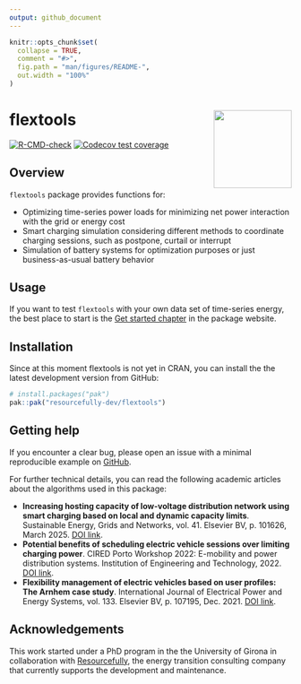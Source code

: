 ```yaml
---
output: github_document
---
```


<!-- README.md is generated from README.Rmd. Please edit that file -->

```r
knitr::opts_chunk$set(
  collapse = TRUE,
  comment = "#>",
  fig.path = "man/figures/README-",
  out.width = "100%"
)
```

# flextools <a href='https://resourcefully-dev.github.io/flextools/'><img src='man/figures/logo.png' align="right" height="139" /></a>

<!-- badges: start -->
<!-- [![CRAN status](https://www.r-pkg.org/badges/version/flextools)](https://cran.r-project.org/package=flextools) -->
[![R-CMD-check](https://github.com/resourcefully-dev/flextools/actions/workflows/R-CMD-check.yaml/badge.svg)](https://github.com/resourcefully-dev/flextools/actions/workflows/R-CMD-check.yaml)
[![Codecov test coverage](https://codecov.io/gh/resourcefully-dev/flextools/graph/badge.svg)](https://app.codecov.io/gh/resourcefully-dev/flextools)
<!-- badges: end -->

## Overview

`flextools` package provides functions for:

* Optimizing time-series power loads for minimizing net power interaction with the grid or energy cost
* Smart charging simulation considering different methods to coordinate charging sessions, such as postpone, curtail or interrupt
* Simulation of battery systems for optimization purposes or just business-as-usual battery behavior


## Usage

If you want to test `flextools` with your own data set of time-series energy, the best place to start is the [Get started chapter](https://resourcefully-dev.github.io/flextools/articles/flextools.html) in the package website.


## Installation

Since at this moment flextools is not yet in CRAN, you can install the the latest development version from GitHub:

```r
# install.packages("pak")
pak::pak("resourcefully-dev/flextools")
```


## Getting help

If you encounter a clear bug, please open an issue with a minimal reproducible example on [GitHub](https://github.com/resourcefully-dev/flextools/issues).

For further technical details, you can read the following academic articles about the algorithms used in this package:

* **Increasing hosting capacity of low-voltage distribution network using smart charging based on local and dynamic capacity limits**. Sustainable Energy, Grids and Networks, vol. 41. Elsevier BV, p. 101626, March 2025. [DOI link](https://doi.org/10.1016/j.segan.2025.101626).
* **Potential benefits of scheduling electric vehicle sessions over limiting charging power**. CIRED Porto Workshop 2022: E-mobility and power distribution systems. Institution of Engineering and Technology, 2022. [DOI link](https://ieeexplore.ieee.org/abstract/document/9841653).
* **Flexibility management of electric vehicles based on user profiles: The Arnhem case study**. International Journal of Electrical Power and Energy Systems, vol. 133. Elsevier BV, p. 107195, Dec. 2021. [DOI link](https://doi.org/10.1016/j.ijepes.2021.107195).


## Acknowledgements

This work started under a PhD program in the the University of Girona in collaboration with [Resourcefully](https://resourcefully.nl/), the energy transition consulting company that currently supports the development and maintenance.

